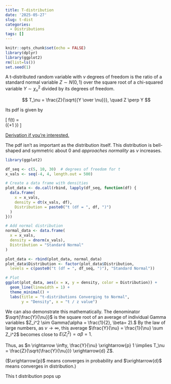 ```yaml
---
title: T-distribution
date: '2025-05-27'
slug: t-dist
categories:
  - Distributions
tags: []
---
```


```r
knitr::opts_chunk$set(echo = FALSE)
library(dplyr)
library(ggplot2)
rm(list=ls())
set.seed(1)
```


A t-distributed random variable with $\nu$ degrees of freedom is the ratio of a standard normal variable $Z \sim N(0,1)$ over the square root of a chi-squared variable $Y \sim \chi^2_{\nu}$ divided by its degrees of freedom.

$$
T_\nu = \frac{Z}{\sqrt{{Y \over \nu}}}, \quad Z \perp Y
$$

Its pdf is given by

\[ f(t) = \frac{1}{\sqrt{\pi\nu} \Gamma({\nu \over 2})}\
\cdot \frac{1}{\left({t^2 \over \nu} + 1\right)^{\frac{\nu+1}{2}} } \cdot \Gamma\left({\nu+1 \over 2}\right) \]

[Derivation if you're interested.](/proofs_deriv/2025/05/27/deriving-the-t-pdf/)

The pdf isn't as important as the distribution itself. This distribution is bell-shaped and symmetric about 0 and *approaches normality* as $\nu$ increases. 

```r
library(ggplot2)

df_seq <- c(5, 10, 30)  # degrees of freedom for t
x_vals <- seq(-4, 4, length.out = 500)

# Create a data frame with densities
plot_data <- do.call(rbind, lapply(df_seq, function(df) {
  data.frame(
    x = x_vals,
    density = dt(x_vals, df),
    Distribution = paste0("t (df = ", df, ")")
  )
}))

# Add normal distribution
normal_data <- data.frame(
  x = x_vals,
  density = dnorm(x_vals),
  Distribution = "Standard Normal"
)

plot_data <- rbind(plot_data, normal_data)
plot_data$Distribution <- factor(plot_data$Distribution,
  levels = c(paste0("t (df = ", df_seq, ")"), "Standard Normal"))

# Plot
ggplot(plot_data, aes(x = x, y = density, color = Distribution)) +
  geom_line(linewidth = 1) +
  theme_minimal() +
  labs(title = "t-distributions Converging to Normal",
       y = "Density", x = "t / z value")

```

We can also demonstrate this mathematically. The denominator $\sqrt{\frac{Y}{\nu}}$ is the square root of an average of individual Gamma variables $Z_i^2 \sim Gamma(\alpha = \frac{1}{2}, \beta= 2).$ By the law of large numbers, as $\nu \rightarrow \infty$, this average $\frac{Y}{\nu} = \frac{1}{\nu} \sum Z_i^2$ becomes close to $E(Z_i^2) = \alpha \beta = 1$.

Thus, as $n \rightarrow \infty, \frac{Y}{\nu} \xrightarrow{p} 1 \implies T_\nu = \frac{Z}{\sqrt{\frac{Y}{\nu}}} \xrightarrow{d} Z$.

($\xrightarrow{p}$ means converges in probability and $\xrightarrow{d}$ means converges in distribution.)

This t distribution pops up 
